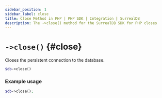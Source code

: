 ```yaml
---
sidebar_position: 1
sidebar_label: close
title: Close Method in PHP | PHP SDK | Integration | SurrealDB
description: The ->close() method for the SurrealDB SDK for PHP closes the persistent connection to the database.
---
```


# `->close()` {#close}

Closes the persistent connection to the database.

```php title="Method Syntax"
$db->close()
```

### Example usage
```php
$db->close();
```